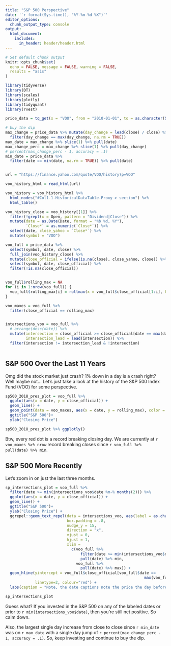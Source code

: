 ```yaml
---
title: "S&P 500 Perspective"
date: '`r format(Sys.time(), "%Y-%m-%d %X")`'
editor_options: 
  chunk_output_type: console
output:
  html_document:
    includes:
      in_header: header/header.html
---
```


```r
# Set default chunk output
knitr::opts_chunk$set(
  echo = FALSE, message = FALSE, warning = FALSE,
  results = "asis"
)
```

```r
library(tidyverse)
library(DT)
library(scales)
library(plotly)
library(tidyquant)
library(rvest)
```

```r

price_data = tq_get(x = "VOO", from = "2010-01-01", to = as.character(Sys.Date()), get = "stock.prices")

# buy the dip
max_change = price_data %>% mutate(day_change = lead(close) / close) %>%
  filter(day_change == max(day_change, na.rm = TRUE))
max_date = max_change %>% slice(1) %>% pull(date)
max_change_perc = max_change %>% slice(1) %>% pull(day_change)
# percent(max_change_perc - 1, accuracy = .1)
min_date = price_data %>%
  filter(date == min(date, na.rm = TRUE)) %>% pull(date)


url = "https://finance.yahoo.com/quote/VOO/history?p=VOO"

voo_history_html = read_html(url)

voo_history = voo_history_html %>% 
  html_nodes("#Col1-1-HistoricalDataTable-Proxy > section") %>% 
  html_table()

voo_history_close = voo_history[[1]] %>%
  filter(!grepl(x = Open, pattern = "Dividend|Close")) %>%
  mutate(date = as.Date(Date, format = "%b %d, %Y"),
         `Close*` = as.numeric(`Close*`)) %>%
  select(date, close_yahoo = `Close*`) %>%
  mutate(symbol = "VOO")

voo_full = price_data %>% 
  select(symbol, date, close) %>% 
  full_join(voo_history_close) %>% 
  mutate(close_official = ifelse(is.na(close), close_yahoo, close)) %>% 
  select(symbol, date, close_official) %>%
  filter(!is.na(close_official))


voo_full$rolling_max = NA
for (i in 1:nrow(voo_full)) {
  voo_full$rolling_max[i] = rollmax(x = voo_full$close_official[1:i], k = i)
}

voo_maxes = voo_full %>% 
  filter(close_official == rolling_max)


intersections_voo = voo_full %>%
  # arrange(desc(date)) %>% 
  mutate(intersection = close_official >= close_official[date == max(date)],
         intersection_lead = lead(intersection)) %>% 
  filter(intersection != intersection_lead & !intersection)



```

## S&P 500 Over the Last 11 Years

Omg did the stock market just crash? 1% down in a day is a crash right? Well maybe not... Let's just take a look at the history of the S&P 500 Index Fund (VOO) for some perspective.

```r
sp500_2018_pres_plot = voo_full %>% 
  ggplot(aes(x = date, y = close_official)) +
  geom_line() +
  geom_point(data = voo_maxes, aes(x = date, y = rolling_max), color = "red", size = 1) +
  ggtitle("S&P 500")+
  ylab("Closing Price")

sp500_2018_pres_plot %>% ggplotly()
```

Btw, every red dot is a record breaking closing day. We are currently at `r voo_maxes %>% nrow` record breaking closes since `r voo_full %>% pull(date) %>% min`.

## S&P 500 More Recently

Let's zoom in on just the last three months. 

```r
sp_intersections_plot = voo_full %>% 
  filter(date >= min(intersections_voo$date %m-% months(2))) %>% 
  ggplot(aes(x = date, y = close_official)) +
  geom_line() +
  ggtitle("S&P 500")+
  ylab("Closing Price") +
  ggrepel::geom_text_repel(data = intersections_voo, aes(label = as.character(date), segment.color = "red"),
                           box.padding = .8,
                           nudge_y = 15,
                           direction = "x",
                           vjust = 0,
                           hjust = 1,
                           xlim =
                             c(voo_full %>% 
                                 filter(date >= min(intersections_voo$date %m-% months(2))) %>%
                                 pull(date) %>% min,
                               voo_full %>%
                                 pull(date) %>% max)) +
  geom_hline(yintercept = voo_full$close_official[voo_full$date ==
                                                             max(voo_full$date)],
             linetype=2, colour="red") +
  labs(caption = "Note, the date captions note the price the day before\nthe price closes just under today's price/close")

sp_intersections_plot

```

Guess what? If you invested in the S&P 500 on any of the labeled dates or prior to `r min(intersections_voo$date)`, then you're still net positive. So calm down.

Also, the largest single day increase from close to close since `r min_date` was on `r max_date` with a single day jump of `r percent(max_change_perc - 1, accuracy = .1)`. So, keep investing and continue to buy the dip.





